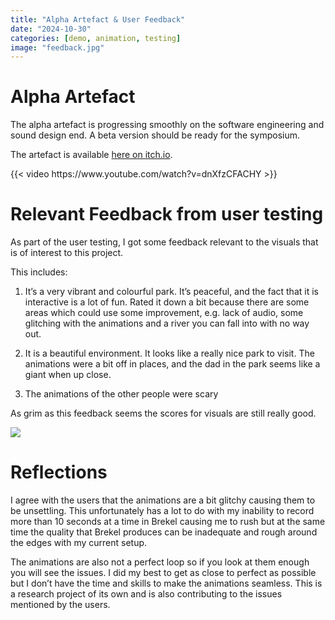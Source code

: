 ```yaml
---
title: "Alpha Artefact & User Feedback"
date: "2024-10-30"
categories: [demo, animation, testing]
image: "feedback.jpg"
---
```


# Alpha Artefact

The alpha artefact is progressing smoothly on the software engineering and sound design end. A beta version should be ready for the symposium.

The artefact is available [here on itch.io](https://boopdood.itch.io/a-walk-in-the-park).

{{< video https://www.youtube.com/watch?v=dnXfzCFACHY >}}

# Relevant Feedback from user testing

As part of the user testing, I got some feedback relevant to the visuals that is of interest to this project.

This includes:

1.  It's a very vibrant and colourful park. It's peaceful, and the fact that it is interactive is a lot of fun. Rated it down a bit because there are some areas which could use some improvement, e.g. lack of audio, some glitching with the animations and a river you can fall into with no way out.

2.  It is a beautiful environment. It looks like a really nice park to visit.
    The animations were a bit off in places, and the dad in the park seems like a giant when up close.

3.  The animations of the other people were scary

As grim as this feedback seems the scores for visuals are still really good.

![](feedback.jpg)

# Reflections

I agree with the users that the animations are a bit glitchy causing them to be unsettling. This unfortunately has a lot to do with my inability to record more than 10 seconds at a time in Brekel causing me to rush but at the same time the quality that Brekel produces can be inadequate and rough around the edges with my current setup.

The animations are also not a perfect loop so if you look at them enough you will see the issues. I did my best to get as close to perfect as possible but I don't have the time and skills to make the animations seamless. This is a research project of its own and is also contributing to the issues mentioned by the users.
